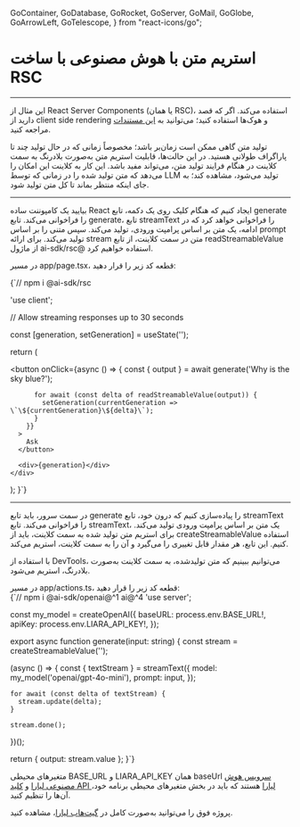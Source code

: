   GoContainer,
  GoDatabase,
  GoRocket,
  GoServer,
  GoMail,
  GoGlobe,
  GoArrowLeft,
  GoTelescope,
} from "react-icons/go";


<Layout>
<Head>
<title>مستندات استریم متن با AI با ساخت RSC - لیارا</title>
<meta property="og:title" content="مستندات خدمات رایانش ابری لیارا" />
<meta property="og:description" content="مستندات مربوط به نحوه استریم متن با استفاده از سرویس هوش مصنوعی لیارا به وسیله ساخت کامپوننت سرور ری‌اکت"  />
</Head>


# استریم متن با هوش مصنوعی با ساخت RSC
<hr className="mb-2" />


<Alert variant="info">
<p>
این مثال از React Server Components (یا همان RSC)، استفاده می‌کند. اگر که قصد دارید از 
client side rendering و هوک‌ها استفاده کنید؛ می‌توانید به <a href="/ai/cookbook/nextjs/stream-text" className="text-[#2196f3]">این مستندات</a> مراجعه کنید. 
</p>
</Alert>
<div className="h-2" />

تولید متن گاهی ممکن است زمان‌بر باشد؛ مخصوصاً 
زمانی که در حال تولید چند تا پاراگراف طولانی هستید. در این حالت‌ها، قابلیت 
استریم متن به‌صورت بلادرنگ به سمت کلاینت در هنگام فرایند تولید متن، می‌تواند مفید باشد.
این کار به کلاینت این امکان را می‌دهد که
متن تولید شده را در زمانی که توسط LLM تولید می‌شود، مشاهده کند؛ به جای اینکه منتظر بماند تا کل متن تولید شود.

<hr className="mb-2" />
<Section id='client' title='کلاینت' />

بیایید یک کامپوننت ساده React ایجاد کنیم که هنگام کلیک روی یک دکمه، تابع <Important>generate</Important> را فراخوانی می‌کند.
تابع <Important>generate</Important>، تابع <Important>streamText</Important> را فراخوانی خواهد کرد که در ادامه، یک متن بر اساس پرامپت ورودی، تولید می‌کند. سپس متنی را بر اساس prompt تولید می‌کند.
برای ارائه stream متن در سمت کلاینت، از تابع <Important>readStreamableValue</Important> از ماژول <Important>ai-sdk/rsc@</Important> استفاده خواهیم کرد.

<div className="h-2" />

در مسیر <Important>app/page.tsx</Important>، قطعه کد زیر را قرار دهید: 

<div className="h-2" />
<div dir='ltr'>
    <Highlight className="js">
        {`// npm i @ai-sdk/rsc

'use client';


// Allow streaming responses up to 30 seconds

  const [generation, setGeneration] = useState<string>('');

  return (
    <div>
      <button
        onClick={async () => {
          const { output } = await generate('Why is the sky blue?');

          for await (const delta of readStreamableValue(output)) {
            setGeneration(currentGeneration => \`\${currentGeneration}\${delta}\`);
          }
        }}
      >
        Ask
      </button>

      <div>{generation}</div>
    </div>
  );
}`}
    </Highlight>
</div>
<hr className="mb-2" />
<Section id='server' title='سرور' />

در سمت سرور، باید تابع <Important>generate</Important> را پیاده‌سازی کنیم که درون خود، تابع <Important>streamText</Important> را فراخوانی می‌کند. تابع <Important>streamText</Important>، یک متن بر اساس پرامپت ورودی تولید می‌کند.
برای استریم متن تولید شده به سمت کلاینت، باید از <Important>createStreamableValue</Important> استفاده کنیم. این تابع، هر مقدار قابل تغییری را می‌گیرد و آن را به سمت کلاینت، استریم می‌کند. 
<div className="h-2" />

با استفاده از DevTools، می‌توانیم ببینیم که متن تولیدشده، به سمت کلاینت به‌صورت بلادرنگ، استریم می‌شود. 

<div className="h-2" />
در مسیر <Important>app/actions.ts</Important>، قطعه کد زیر را قرار دهید:

<div className="h-2" />
<div dir='ltr'>
    <Highlight className="js">
        {`// npm i @ai-sdk/openai@^1 ai@^4
'use server';


const my_model = createOpenAI({
  baseURL: process.env.BASE_URL!,
  apiKey: process.env.LIARA_API_KEY!,
});

export async function generate(input: string) {
  const stream = createStreamableValue('');

  (async () => {
    const { textStream } = streamText({
      model: my_model('openai/gpt-4o-mini'),
      prompt: input,
    });

    for await (const delta of textStream) {
      stream.update(delta);
    }

    stream.done();
  })();

  return { output: stream.value };
}`}
    </Highlight>
</div>
<div className="h-2" />

<Alert variant="info">
<p>
متغیرهای محیطی <Important>BASE_URL</Important> و <Important>LIARA_API_KEY</Important> همان baseUrl <a href="https://liara.ir/products/ai/" className="text-[#2196f3]">سرویس هوش مصنوعی لیارا</a> و <a href="/references/api/about/#api-access-key" className="text-[#2196f3]">کلید API لیارا</a> هستند که باید در بخش متغیرهای محیطی برنامه خود، آن‌ها را تنظیم کنید. 
</p>
</Alert>

<Alert variant="success">
<p>
پروژه فوق را می‌توانید به‌صورت کامل در <a href="https://github.com/liara-cloud/ai-sdk-examples/tree/master/RSC/stream-text" className="text-[#2196f3]">گیت‌هاب لیارا</a>، مشاهده کنید. 
</p>
</Alert>

</Layout>